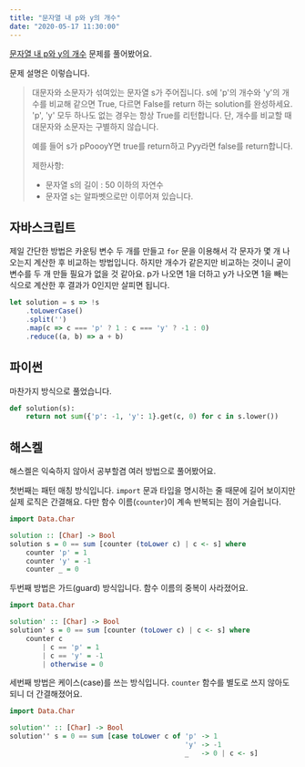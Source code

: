 ```yaml
---
title: "문자열 내 p와 y의 개수"
date: "2020-05-17 11:30:00"
---
```

[문자열 내 p와 y의 개수](https://programmers.co.kr/learn/courses/30/lessons/12916) 문제를 풀어봤어요.

문제 설명은 이렇습니다.

> 대문자와 소문자가 섞여있는 문자열 s가 주어집니다. s에 'p'의 개수와 'y'의 개수를 비교해 같으면 True, 다르면 False를 return 하는 solution를 완성하세요. 'p', 'y' 모두 하나도 없는 경우는 항상 True를 리턴합니다. 단, 개수를 비교할 때 대문자와 소문자는 구별하지 않습니다.
>
> 예를 들어 s가 pPoooyY면 true를 return하고 Pyy라면 false를 return합니다.
>
> 제한사항:
>
> * 문자열 s의 길이 : 50 이하의 자연수
> * 문자열 s는 알파벳으로만 이루어져 있습니다.

## 자바스크립트

제일 간단한 방법은 카운팅 변수 두 개를 만들고 `for` 문을 이용해서 각 문자가 몇 개 나오는지 계산한
후 비교하는 방법입니다. 하지만 개수가 같은지만 비교하는 것이니 굳이 변수를 두 개 만들 필요가 없을
것 같아요. p가 나오면 1을 더하고 y가 나오면 1을 빼는 식으로 계산한 후 결과가 0인지만 살피면
됩니다.

```javascript
let solution = s => !s
    .toLowerCase()
    .split('')
    .map(c => c === 'p' ? 1 : c === 'y' ? -1 : 0)
    .reduce((a, b) => a + b)
```

## 파이썬

마찬가지 방식으로 풀었습니다.

```python
def solution(s):
    return not sum({'p': -1, 'y': 1}.get(c, 0) for c in s.lower())
```

## 해스켈

해스켈은 익숙하지 않아서 공부할겸 여러 방법으로 풀어봤어요.

첫번째는 패턴 매칭 방식입니다. `import` 문과 타입을 명시하는 줄 때문에 길어 보이지만
실제 로직은 간결해요. 다만 함수 이름(`counter`)이 계속 반복되는 점이 거슬립니다.

```haskell
import Data.Char

solution :: [Char] -> Bool
solution s = 0 == sum [counter (toLower c) | c <- s] where
    counter 'p' = 1
    counter 'y' = -1
    counter _ = 0
```

두번째 방법은 가드(guard) 방식입니다. 함수 이름의 중복이 사라졌어요.

```haskell
import Data.Char

solution' :: [Char] -> Bool
solution' s = 0 == sum [counter (toLower c) | c <- s] where
    counter c
        | c == 'p' = 1
        | c == 'y' = -1
        | otherwise = 0
```

세번째 방법은 케이스(case)를 쓰는 방식입니다. `counter` 함수를 별도로 쓰지 않아도 되니
더 간결해졌어요.

```haskell
import Data.Char

solution'' :: [Char] -> Bool
solution'' s = 0 == sum [case toLower c of 'p' -> 1
                                           'y' -> -1
                                           _   -> 0 | c <- s]
```
